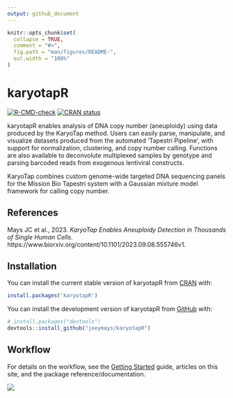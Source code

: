 ```yaml
---
output: github_document
---
```


<!-- README.md is generated from README.Rmd. Please edit that file -->

```r
knitr::opts_chunk$set(
  collapse = TRUE,
  comment = "#>",
  fig.path = "man/figures/README-",
  out.width = "100%"
)
```

# karyotapR

<!-- badges: start -->
[![R-CMD-check](https://github.com/joeymays/karyotapR/actions/workflows/R-CMD-check.yaml/badge.svg)](https://github.com/joeymays/karyotapR/actions/workflows/R-CMD-check.yaml)
[![CRAN status](https://www.r-pkg.org/badges/version/karyotapR)](https://CRAN.R-project.org/package=karyotapR)
<!-- badges: end -->

karyotapR enables analysis of DNA copy number (aneuploidy) using data produced by the KaryoTap method. Users can easily parse, manipulate, and visualize datasets produced from the automated 'Tapestri Pipeline', with support for normalization, clustering, and copy number calling. Functions are also available to deconvolute multiplexed samples by genotype and parsing barcoded reads from exogenous lentiviral constructs.

KaryoTap combines custom genome-wide targeted DNA sequencing panels for the Mission Bio Tapestri system with a Gaussian mixture model framework for calling copy number.

## References

Mays JC et al., 2023. _KaryoTap Enables Aneuploidy Detection in Thousands of Single Human Cells._ https://www.biorxiv.org/content/10.1101/2023.09.08.555746v1. 

## Installation

You can install the current stable version of karyotapR from
[CRAN](https://cran.r-project.org/package=karyotapR) with:

```r
install.packages('karyotapR')
```

You can install the development version of karyotapR from [GitHub](https://github.com/joeymays/karyotapR) with:

``` r
# install.packages("devtools")
devtools::install_github("joeymays/karyotapR")
```

## Workflow

For details on the workflow, see the [Getting Started](https://joeymays.xyz/karyotapR/articles/karyotapR.html) guide, articles on this site, and the package reference/documentation.

![](./vignettes/articles/workflow.png)

